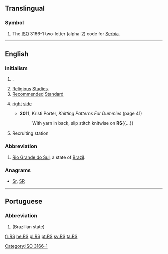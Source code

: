 {{also|.rs|RS-|(RS)-|R's|r's}}
==Translingual==

===Symbol===
{{head|mul|symbol}}

# The [[ISO]] 3166-1 two-letter (alpha-2) code for [[Serbia]].

[[Category:ISO 3166-1]]

----

==English==

===Initialism===
{{rfc-header|Initialism}}
{{head|en|initialism}}

# {{context|Mormonism|lang=en}} {{w|Relief Society}}.
# [[religious|Religious]] [[studies|Studies]].
# [[recommended|Recommended]] [[standard|Standard]]
# {{context|knitting|lang=en}} [[right]] [[side]]
#* '''2011''', Kristi Porter, ''Knitting Patterns For Dummies'' (page 41)
#*: With yarn in back, slip stitch knitwise on '''RS'''{{...}}
# {{context|military|US|lang=en}} Recruiting station

===Abbreviation===
{{rfc-header|Abbreviation}}
{{head|en|abbreviation}}

# [[Rio Grande do Sul]], a state of [[Brazil]].

===Anagrams===
* [[Sr#English|Sr]], [[SR#English|SR]]

----

==Portuguese==

===Abbreviation===
{{rfc-header|Abbreviation}}
{{head|pt|abbreviation}}

# {{abbreviation of|Rio Grande do Sul|lang=pt}} (Brazilian state)

[[fr:RS]]
[[he:RS]]
[[pl:RS]]
[[pt:RS]]
[[sv:RS]]
[[ta:RS]]